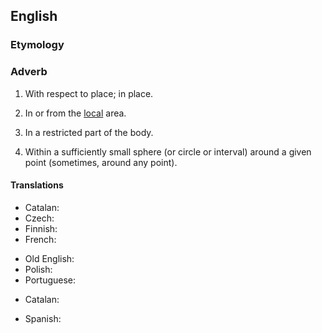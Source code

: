==English==

===Etymology===
{{suffix|en|local|ly}}

===Adverb===
{{en-adv}}

# With respect to place; in place.
#: {{ux|en|These things are '''locally''' separated.}}
# In or from the [[local]] area.
#: {{ux|en|We live '''locally'''.}}
#: {{ux|en|In this shop we only sell products farmed '''locally'''.}}
# {{lb|en|medicine}} In a restricted part of the body.
#: {{ux|en|To be applied '''locally'''}}
# {{lb|en|mathematics|analysis}} Within a sufficiently small sphere (or circle or interval) around a given point (sometimes, around any point).
#: {{ux|en|'''locally''' Euclidean}}

====Translations====
{{trans-top|with respect to place}}
* Catalan: {{t+|ca|localment}}
* Czech: {{t|cs|lokálně}}
* Finnish: {{t+|fi|paikallisesti}}
* French: {{t+|fr|localement}}
{{trans-mid}}
* Old English: {{t|ang|stōwlīċe}}
* Polish: {{t+|pl|lokalnie}}
* Portuguese: {{t+|pt|localmente}}
{{trans-bottom}}

{{trans-top|in or from the local area}}
* Catalan: {{t+|ca|localment}}
{{trans-mid}}
* Spanish: {{t+|es|localmente}}
{{trans-bottom}}